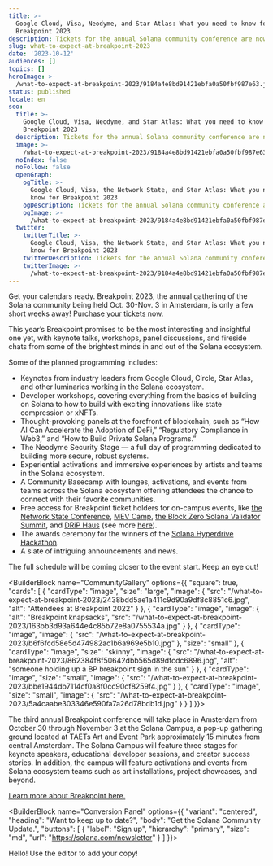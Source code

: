```yaml
---
title: >-
  Google Cloud, Visa, Neodyme, and Star Atlas: What you need to know for
  Breakpoint 2023
description: Tickets for the annual Solana community conference are now on sale.
slug: what-to-expect-at-breakpoint-2023
date: '2023-10-12'
audiences: []
topics: []
heroImage: >-
  /what-to-expect-at-breakpoint-2023/9184a4e8bd91421ebfa0a50fbf987e63.jpg
status: published
locale: en
seo:
  title: >-
    Google Cloud, Visa, Neodyme, and Star Atlas: What you need to know for
    Breakpoint 2023
  description: Tickets for the annual Solana community conference are now on sale.
  image: >-
    /what-to-expect-at-breakpoint-2023/9184a4e8bd91421ebfa0a50fbf987e63.jpg
  noIndex: false
  noFollow: false
  openGraph:
    ogTitle: >-
      Google Cloud, Visa, the Network State, and Star Atlas: What you need to
      know for Breakpoint 2023
    ogDescription: Tickets for the annual Solana community conference are now on sale.
    ogImage: >-
      /what-to-expect-at-breakpoint-2023/9184a4e8bd91421ebfa0a50fbf987e63.jpg
  twitter:
    twitterTitle: >-
      Google Cloud, Visa, the Network State, and Star Atlas: What you need to
      know for Breakpoint 2023
    twitterDescription: Tickets for the annual Solana community conference are now on sale.
    twitterImage: >-
      /what-to-expect-at-breakpoint-2023/9184a4e8bd91421ebfa0a50fbf987e63.jpg
---
```


Get your calendars ready. Breakpoint 2023, the annual gathering of the Solana community being held Oct. 30-Nov. 3 in Amsterdam, is only a few short weeks away! [Purchase your tickets now.](https://solana.com/breakpoint/tickets)

This year’s Breakpoint promises to be the most interesting and insightful one yet, with keynote talks, workshops, panel discussions, and fireside chats from some of the brightest minds in and out of the Solana ecosystem.

Some of the planned programming includes:

-   Keynotes from industry leaders from Google Cloud, Circle, Star Atlas, and other luminaries working in the Solana ecosystem.
-   Developer workshops, covering everything from the basics of building on Solana to how to build with exciting innovations like state compression or xNFTs.
-   Thought-provoking panels at the forefront of blockchain, such as “How AI Can Accelerate the Adoption of DeFi,” “Regulatory Compliance in Web3,” and “How to Build Private Solana Programs.”
-   The Neodyme Security Stage — a full day of programming dedicated to building more secure, robust systems.
-   Experiential activations and immersive experiences by artists and teams in the Solana ecosystem.
-   A Community Basecamp with lounges, activations, and events from teams across the Solana ecosystem offering attendees the chance to connect with their favorite communities.
-   Free access for Breakpoint ticket holders for on-campus events, like [the Network State Conference](https://lu.ma/tnsconf), [MEV Camp](https://lu.ma/tsh05i9i), [the Block Zero Solana Validator Summit](https://lu.ma/0k9m99s1), and [DRiP Haus](https://lu.ma/drip) (see more [here](https://solana.com/breakpoint/side-events)).
-   The awards ceremony for the winners of the [Solana Hyperdrive Hackathon](https://solana.com/hyperdrive).
-   A slate of intriguing announcements and news.

The full schedule will be coming closer to the event start. Keep an eye out!

<BuilderBlock name="CommunityGallery" options={{
  "square": true,
  "cards": [
    {
      "cardType": "image",
      "size": "large",
      "image": {
        "src": "/what-to-expect-at-breakpoint-2023/2438bdd5ae1a411c9d90a9df8c8851c6.jpg",
        "alt": "Attendees at Breakpoint 2022"
      }
    },
    {
      "cardType": "image",
      "image": {
        "alt": "Breakpoint knapsacks",
        "src": "/what-to-expect-at-breakpoint-2023/163bb3d93a644e4c85b72e8a0755534a.jpg"
      }
    },
    {
      "cardType": "image",
      "image": {
        "src": "/what-to-expect-at-breakpoint-2023/b6f6fcd58e5d474982ac1b6a969e5b10.jpg"
      },
      "size": "small"
    },
    {
      "cardType": "image",
      "size": "skinny",
      "image": {
        "src": "/what-to-expect-at-breakpoint-2023/862384f8f50642dbb565d89dfcdc6896.jpg",
        "alt": "someone holding up a BP breakpoint sign in the sun"
      }
    },
    {
      "cardType": "image",
      "size": "small",
      "image": {
        "src": "/what-to-expect-at-breakpoint-2023/bbe1944db7114cf0a8f0cc90cf8259f4.jpg"
      }
    },
    {
      "cardType": "image",
      "size": "small",
      "image": {
        "src": "/what-to-expect-at-breakpoint-2023/5a4caabe303346e590fa7a26d78bdb1d.jpg"
      }
    }
  ]
}}>

</BuilderBlock>

The third annual Breakpoint conference will take place in Amsterdam from October 30 through November 3 at the Solana Campus, a pop-up gathering ground located at TAETs Art and Event Park approximately 15 minutes from central Amsterdam. The Solana Campus will feature three stages for keynote speakers, educational developer sessions, and creator success stories. In addition, the campus will feature activations and events from Solana ecosystem teams such as art installations, project showcases, and beyond.

[Learn more about Breakpoint here.](https://solana.com/breakpoint)

<BuilderBlock name="Conversion Panel" options={{
  "variant": "centered",
  "heading": "Want to keep up to date?",
  "body": "Get the Solana Community Update.",
  "buttons": [
    {
      "label": "Sign up",
      "hierarchy": "primary",
      "size": "md",
      "url": "https://solana.com/newsletter"
    }
  ]
}}>

</BuilderBlock>

Hello! Use the editor to add your copy!
